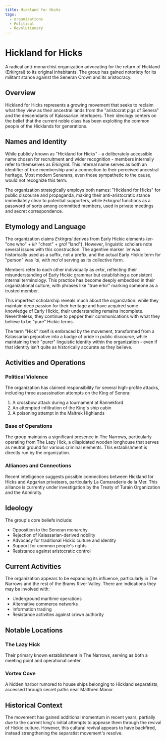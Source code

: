 ```yaml
---
title: Hickland for Hicks
tags:
  - organizations
  - Political
  - Revolutionary
---
```


# Hickland for Hicks

A radical anti-monarchist organization advocating for the return of Hickland
(Erkirgral) to its original inhabitants. The group has gained notoriety for its
militant stance against the Seneran Crown and its aristocracy.

## Overview

Hickland for Hicks represents a growing movement that seeks to reclaim what they
view as their ancestral lands from the "aristocrat pigs of Senera" and the
descendants of Kalassarian interlopers. Their ideology centers on the belief
that the current noble class has been exploiting the common people of the
Hicklands for generations.

## Names and Identity

While publicly known as "Hickland for Hicks" - a deliberately accessible name
chosen for recruitment and wider recognition - members internally refer to
themselves as _Erkirgral_. This internal name serves as both an identifier of
true membership and a connection to their perceived ancestral heritage. Most
modern Senerans, even those sympathetic to the cause, would not recognize this
term.

The organization strategically employs both names: "Hickland for Hicks" for
public discourse and propaganda, making their anti-aristocratic stance
immediately clear to potential supporters, while _Erkirgral_ functions as a
password of sorts among committed members, used in private meetings and secret
correspondence.

## Etymology and Language

The organization claims _Erkirgral_ derives from Early Hickic elements (_er-_
"one who" + _kir_ "chest" + _gral_ "land"). However, linguistic scholars note
several issues with this construction. The agentive marker _'er_ was
historically used as a suffix, not a prefix, and the actual Early Hickic term
for "person" was _'al_, with _ma'al_ serving as its collective form.

Members refer to each other individually as _erkir_, reflecting their
misunderstanding of Early Hickic grammar but establishing a consistent internal
terminology. This practice has become deeply embedded in their organizational
culture, with phrases like "true erkir" marking someone as a trusted member.

This imperfect scholarship reveals much about the organization: while they
maintain deep passion for their heritage and have acquired some knowledge of
Early Hickic, their understanding remains incomplete. Nevertheless, they
continue to pepper their communications with what they believe to be "pure"
Hickic terms.

The term "Hick" itself is embraced by the movement, transformed from a
Kalassarian pejorative into a badge of pride in public discourse, while
maintaining their "purer" linguistic identity within the organization - even if
that identity isn't quite as historically accurate as they believe.

## Activities and Operations

### Political Violence

The organization has claimed responsibility for several high-profile attacks,
including three assassination attempts on the King of Senera:

1. A crossbow attack during a tournament at Rannekford
2. An attempted infiltration of the King's ship cabin
3. A poisoning attempt in the Maltrek Highlands

### Base of Operations

The group maintains a significant presence in The Narrows, particularly
operating from The Lazy Hick, a dilapidated wooden longhouse that serves as
neutral ground for various criminal elements. This establishment is directly run
by the organization.

### Alliances and Connections

Recent intelligence suggests possible connections between Hickland for Hicks and
Apgarian privateers, particularly La Camaraderie de la Mer. This alliance is
currently under investigation by the Treaty of Turain Organization and the
Admiralty.

## Ideology

The group's core beliefs include:

- Opposition to the Seneran monarchy
- Rejection of Kalassarian-derived nobility
- Advocacy for traditional Hickic culture and identity
- Support for common people's rights
- Resistance against aristocratic control

## Current Activities

The organization appears to be expanding its influence, particularly in The
Narrows and the rest of the Brams River Valley. There are indications they may
be involved with:

- Underground maritime operations
- Alternative commerce networks
- Information trading
- Resistance activities against crown authority

## Notable Locations

### The Lazy Hick

Their primary known establishment in The Narrows, serving as both a meeting
point and operational center.

### Vortex Cove

A hidden harbor rumored to house ships belonging to Hickland separatists,
accessed through secret paths near Malthren Manor.

## Historical Context

The movement has gained additional momentum in recent years, partially due to
the current king's initial attempts to appease them through the revival of
Hickic culture. However, this cultural revival appears to have backfired,
instead strengthening the separatist movement's resolve.
